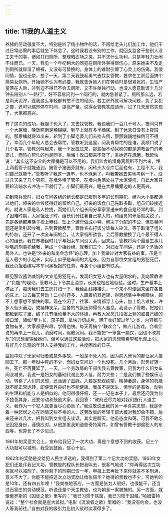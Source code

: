 ```yaml
---
---
---
```

title: 11我的人道主义
---




养猪的劳动强度不大，特别是听了杨小物件的话，不再给老头儿们加工作，他们干过日常必需的事后就坐下休息了。这时我若没有别的工作，就回女监舍干些别人没工夫干的事，诸如打扫厕所、整理晒衣场之类。并不求什么功利，只是年轻力壮闲不住而已。一天，我见一个年纪稍大的同犯在厕所外哭得很伤心，原来她来不及走到厕所就尿湿了棉裤，又没有可替换的，身体上的难耐引爆了心灵上的伤痛。我很同情，但也无奈，想了一天，第二天我鼓起勇气去找女管教，要求在工房后面搞个简易女厕所。开始她不认为有必要，我就告诉她人们在劳动时是很紧张的，生怕产量落在人后，非到迫不得已不会去厕所，又不许单独行动，也没人愿意耽误十几分钟去陪别人“一路行”，好不容易问到一个同行的，就内急甚紧了。厕所那么远，若是雨天泥泞，连我这么年轻都有憋不住的经历。若工房外就可解决问题，免了女犯之苦，还可以缩短停车时间，提高产量。说得女管教答应请示，过了几天居然实现了，大家都高兴。

有了这次的成功，我胆子也大了，又去找管教。我说我们一百几十号人，夜间只有一个大尿桶，晚饭照例是稀糊糊，到早上就有多半桶尿。到了休息日没有上夜班的，那尿桶就将溢出来，轮到了小脚老婆儿们去抬去倒，颤颤巍巍地摔倒可不得了，幸而几个年轻人总会去帮忙。管教听到这里，问我肯帮忙的是谁，我顺口说了几个名字。管教沉吟起来，我一下反应过来，那些抬不动尿桶的都是道教会门的老婆儿，而热心帮忙的也是同类。后悔！改口都来不及了，乘她还在琢磨，我赶快说：“其实这不安全的大尿桶是可以不用的，我们监舍的墙角离厕所不到六米，埋上两截管子就能通到，废管子猪圈旁就有，闲砖头大仓库后面也有，工程不大，我们自己就能干。”管教听了我这一连串，也不琢磨了，叫我带她去实地考察一下。没过几天来了几个男犯，在墙外埋了管子，在墙内角落处抹了水泥便坑，自此大家只要轮流端水去冲洗一下就行了。小脚们最高兴，睡在大尿桶旁边的人更高兴。

初到南兵营时，妇女车间各组的组长都是已服刑多年的长刑期犯，组内大小事都通过她们，领来的纱线浆得好的留给自己，打来的饭食自己先取多取，组员们较接近的，就说人家是私人拉拢，而她们几个组长间分享家里送来的食品是经常的事。到了困难时期，大家饿肚子时，组长们分红薯自己拿大的，和组员的矛盾就尖锐了。先是各组都用筷子拴上粗线，坠上个螺母做成小秤，解决了分配的不公，但质量问题还是常引起吵嘴，告到管教那里。管教宣布打饭分饭每人轮流，等于取消了组长的特权，还开了一次全车间的会，让大家畅所欲言。会后管教撤换了几个最不得人心的组长。我在养猪组时几乎与妇女车间没关系，回来后，管教将两个最爱生事儿吵嘴的刑事犯给我，另成一个摇纱组。就我们三个，对妇女车间讲，还是个矛盾的局外人。也许是“外来的和尚会念经”的心理，加上我做过对大家有益的事，虽是个组人最少的小组长，实际上似乎是车间的大组长。因为自那位文宣组的男犯死后，我还负担着编写本车间黑板报的任务，与各个小组都有联系。

眼见那饮酱油减饥的文宣组男犯死去，发现妇女犯人也有大量喝水的，我向管教讲了“负能”的理论。管教马上下令禁止滥饮，伙房也相应地低盐。这时，生产基本上停止了，每天我们去工房打扫一下，我给乱线接接头，一个来小时便回来坐在各自的床上。过去每天劳动十二小时还多，人跟着机器运转，得思想集中手疾眼快，顾不上想家想不愉快的事。现在空闲了，往事、亲情都浮上心头，加上饥苦难挨，许多人低头垂泪，或凝神发呆。监舍的气氛压抑得令人窒息。我请示了管教，把她们都赶到院子里，编了几节活动量不大的体操，再教大家念几段报上登的或自己编的顺口溜，诸如“萝卜长，茄子圆，拿快刀切成片，晒干收好留过年”之类，内容都与食物有关，大家都感兴趣，学得也快。每天再搞个“联欢会”，做点儿游戏，会唱会说的再来上一段儿，消磨时间，驱散沉闷。我不能把“一箪食一瓢饮，回也不改其乐”的思想灌输给她们，但可以通过这些活动，把大家的思想朝希望和乐观上引。有好几个乐观的年轻人支持我的工作，共度困难的日子。

监狱中除了无家可归者或意外事故，一般是不死人的，因为病入膏肓的都让家人接回去了。那一年狱中死的不少，而妇女车间却一个也没死。几个月后，形势好转一些，死亡不再蔓延了。一天，一个劳改局的干部传我去管教室，问我为什么妇女车间没减员。我说一是妇女的基础代谢比男人低，耐力大些；二是我们搞了些娱乐活动，转移了人们的思想，还活通了血脉。人若是悲观绝望，精神萎靡，身体的机能就不能正常运转，即便营养良好也不能健康。我虽不是医生，但学的是畜牧，动物的生理和机能与人是相似的。他问得很仔细，还一一记在本子上，最后还问我为何不独善其身，还要带动和鼓励大家。我回答：“政府还尽力地对我们施行人道主义，我作为一个犯人就更当尽心协助了。”我没敢说出我的另一半真实思想，我是怀着一种悲悯之心在同情这些不幸的人。这劳改局的年轻干部大概对我印象不错，后来还来过几次，把我叫到文宣组去谈话，其实是聊天。他虽态度和蔼，可我不敢忘记囚犯身份，谨慎应对。从他那里我知道些奇特案件，如曾有管教干部偷犯人的东西等，也算长了不少见识。

1961年的奖惩大会上，宣布给我记了一次大功，真是个意想不到的收获。记三个大功就可以减刑，我受到鼓励，信心十足。

1962年的奖励是交给犯人民主评选的，我得到了第二个记大功的奖励。1963年女犯们还是评我记大功，管教股的程队长把我叫去，很客气地说：“你再得这次立功奖就可以减刑了，但你剩下的刑期已仅一年，申报上去再批下来你就差不多刑满，意义不大了。你能不能把这次立功奖励让给张佩华？她得的票数也不少，可她判的是10年，还有四五年哩！”我爽快地答应。一方面是张为人很好，也很能干，还当过石家庄的劳动模范，听说还是个天主教徒，也为朝圣一案被捕的。另一方面，就像俄罗斯的《囚徒之歌》里写的：“我已习惯于铁窗，我已习惯于囚粮。”哈姆雷特说过：“整个社会就是座大监狱。”电影《流浪者之歌》里唱的：“我没有约会，也没人等我前往。”自由对我的吸引力比初入狱时淡漠得多了。
